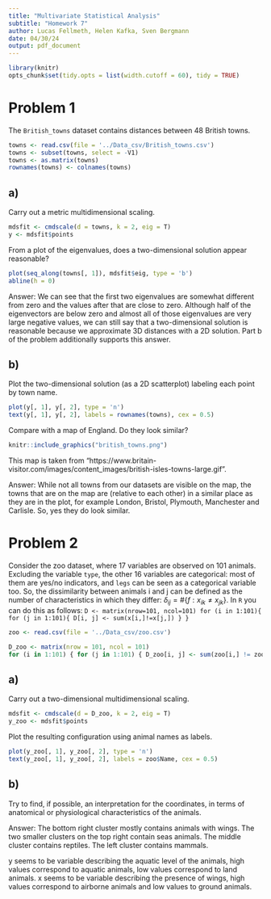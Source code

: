 ```yaml
---
title: "Multivariate Statistical Analysis"
subtitle: "Homework 7"
author: Lucas Fellmeth, Helen Kafka, Sven Bergmann
date: 04/30/24
output: pdf_document
---
```


```r
library(knitr)
opts_chunk$set(tidy.opts = list(width.cutoff = 60), tidy = TRUE)
```
# Problem 1

The ``British_towns`` dataset contains distances between 48 British towns.

```r
towns <- read.csv(file = '../Data_csv/British_towns.csv')
towns <- subset(towns, select = -V1)
towns <- as.matrix(towns)
rownames(towns) <- colnames(towns)
```

## a)

Carry out a metric multidimensional scaling.

```r
mdsfit <- cmdscale(d = towns, k = 2, eig = T)
y <- mdsfit$points
```

From a plot of the eigenvalues,
does a two-dimensional solution appear reasonable?

```r
plot(seq_along(towns[, 1]), mdsfit$eig, type = 'b')
abline(h = 0)
```
Answer: We can see that the first two eigenvalues are somewhat different from zero and the values after that are close to zero. Although half of the eigenvectors are below zero and almost all of those eigenvalues are very large negative values, we can still say that a two-dimensional solution is reasonable because we approximate 3D distances with a 2D solution. Part b of the problem additionally supports this answer.

## b)

Plot the two-dimensional solution (as a 2D scatterplot) labeling each point by town name.

```r
plot(y[, 1], y[, 2], type = 'n')
text(y[, 1], y[, 2], labels = rownames(towns), cex = 0.5)
```

Compare with a map of England.
Do they look similar?

```r
knitr::include_graphics("british_towns.png")
```

This map is taken from "https://www.britain-visitor.com/images/content_images/british-isles-towns-large.gif".

Answer: While not all towns from our datasets are visible on the map, the towns that are on the map are (relative to each other) in a similar place as they are in the plot, for example London, Bristol, Plymouth, Manchester and Carlisle. So, yes they do look similar.

# Problem 2

Consider the zoo dataset,
where 17 variables are observed on 101 animals.
Excluding the variable ``type``, the other 16 variables are categorical:
most of them are yes/no indicators,
and ``legs`` can be seen as a categorical variable too.
So, the dissimilarity between animals i and j can be defined as the number of characteristics in which they differ:
$\delta_{ij} = \#\{f : x_{ik} \neq x_{jk}\}$.
In ``R`` you can do this as follows:
``D <- matrix(nrow=101, ncol=101)
for (i in 1:101){ for (j in 1:101){ D[i, j] <- sum(x[i,]!=x[j,]) } }``

```r
zoo <- read.csv(file = '../Data_csv/zoo.csv')
```

```r
D_zoo <- matrix(nrow = 101, ncol = 101)
for (i in 1:101) { for (j in 1:101) { D_zoo[i, j] <- sum(zoo[i,] != zoo[j,]) } }
```

## a)

Carry out a two-dimensional multidimensional scaling.

```r
mdsfit <- cmdscale(d = D_zoo, k = 2, eig = T)
y_zoo <- mdsfit$points
```

Plot the resulting configuration using animal names as labels.

```r
plot(y_zoo[, 1], y_zoo[, 2], type = 'n')
text(y_zoo[, 1], y_zoo[, 2], labels = zoo$Name, cex = 0.5)
```

## b)

Try to find, if possible, an interpretation for the coordinates, in terms of anatomical or physiological characteristics of the animals.

Answer:
The bottom right cluster mostly contains animals with wings.
The two smaller clusters on the top right contain seas animals.
The middle cluster contains reptiles.
The left cluster contains mammals.

y seems to be variable describing the aquatic level of the animals, high values correspond to aquatic animals, low values correspond to land animals.
x seems to be variable describing the presence of wings, high values correspond to airborne animals and low values to ground animals.

